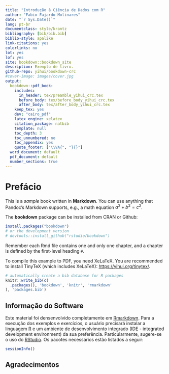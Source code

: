 ```yaml
--- 
title: "Introdução à Ciência de Dados com R"
author: "Fabio Fajardo Molinares"
date: "`r Sys.Date()`"
lang: pt-br
documentclass: style/krantz
bibliography: [bib/bib.bib]
biblio-style: apalike
link-citations: yes
colorlinks: no
lot: yes
lof: yes
site: bookdown::bookdown_site
description: Exemplo de livro.
github-repo: yihui/bookdown-crc
#cover-image: images/cover.jpg
output:
  bookdown::pdf_book:
    includes:
      in_header: tex/preamble_yihui_crc.tex
      before_body: tex/before_body_yihui_crc.tex
      after_body: tex/after_body_yihui_crc.tex
    keep_tex: yes
    dev: "cairo_pdf"
    latex_engine: xelatex
    citation_package: natbib
    template: null
    toc_depth: 3
    toc_unnumbered: no
    toc_appendix: yes
    quote_footer: ["\\VA{", "}{}"]
  word_document: default
  pdf_document: default
  number_sections: true
---
```


# Prefácio


This is a _sample_ book written in **Markdown**. You can use anything that Pandoc's Markdown supports, e.g., a math equation $a^2 + b^2 = c^2$.

The **bookdown** package can be installed from CRAN or Github:

```r
install.packages("bookdown")
# or the development version
# devtools::install_github("rstudio/bookdown")
```

Remember each Rmd file contains one and only one chapter, and a chapter is defined by the first-level heading `#`.

To compile this example to PDF, you need XeLaTeX. You are recommended to install TinyTeX (which includes XeLaTeX): <https://yihui.org/tinytex/>.

```r
# automatically create a bib database for R packages
knitr::write_bib(c(
  .packages(), 'bookdown', 'knitr', 'rmarkdown'
), 'packages.bib')
```


## Informação do Software

Este material foi densenvolvido completamente em [Rmarkdown](https://rmarkdown.rstudio.com/). Para a execução dos
exemplos e exercícios, o usuário precisará instalar a linguagem [R](https://rproject.org/) e um ambiente de desenvolvimento integrado (IDE - integrated development environment) da sua preferência. Particularmente, sugere-se o uso do [RStudio](https://www.rstudio.com/).
Os pacotes necessários estão listados a seguir:

```r
sessionInfo()
```

## Agradecimentos



